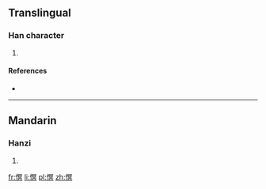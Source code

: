 ==Translingual==

===Han character===
{{Han char|rn=61|rad=心|as=10|sn=13|four=9708<sub>0</sub>|canj=心月日金 (PBAC)}}

# {{defn|Han|sort=心10}}

====References====
* {{Han ref|kx=0398.261|dkj=11065|hdz=42339.100|uh=614F|ud=24911|bh=DD6F|bd=56687}}

----

==Mandarin==

===Hanzi===
{{cmn-hanzi|pin=[[mǐng]] ([[ming3]])|wg=ming<sup>3</sup>}}

# {{defn|lang=cmn|sort=心10}}

[[fr:慏]]
[[li:慏]]
[[pl:慏]]
[[zh:慏]]